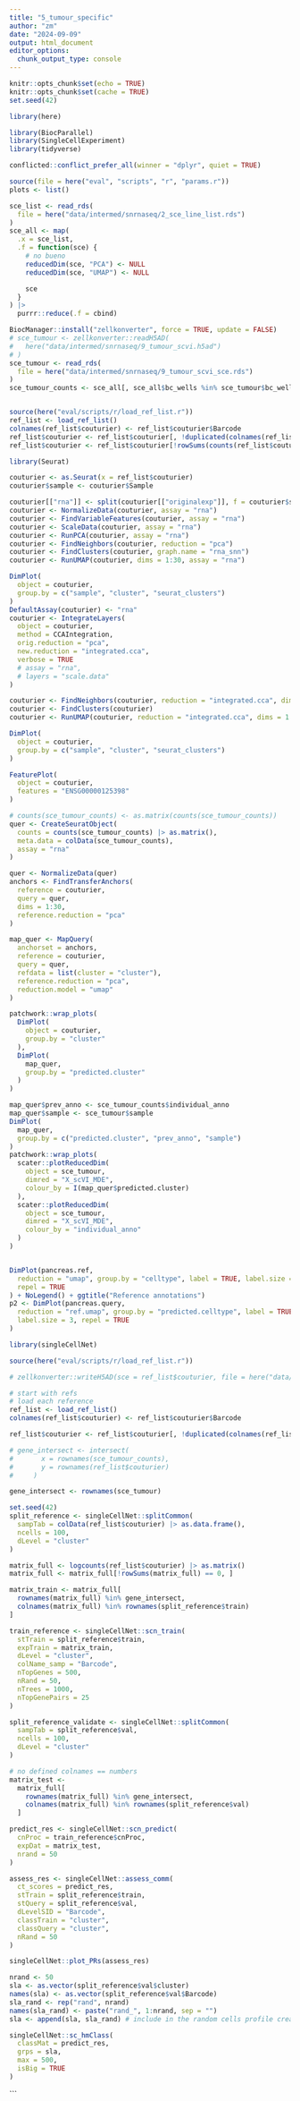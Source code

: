 ```yaml
---
title: "5_tumour_specific"
author: "zm"
date: "2024-09-09"
output: html_document
editor_options: 
  chunk_output_type: console
---
```


```r
knitr::opts_chunk$set(echo = TRUE)
knitr::opts_chunk$set(cache = TRUE)
set.seed(42)
```

```r
library(here)
```

```r
library(BiocParallel)
library(SingleCellExperiment)
library(tidyverse)

conflicted::conflict_prefer_all(winner = "dplyr", quiet = TRUE)
```

```r
source(file = here("eval", "scripts", "r", "params.r"))
plots <- list()
```

```r
sce_list <- read_rds(
  file = here("data/intermed/snrnaseq/2_sce_line_list.rds")
)
sce_all <- map(
  .x = sce_list,
  .f = function(sce) {
    # no bueno
    reducedDim(sce, "PCA") <- NULL
    reducedDim(sce, "UMAP") <- NULL

    sce
  }
) |>
  purrr::reduce(.f = cbind)

BiocManager::install("zellkonverter", force = TRUE, update = FALSE)
# sce_tumour <- zellkonverter::readH5AD(
#   here("data/intermed/snrnaseq/9_tumour_scvi.h5ad")
# )
sce_tumour <- read_rds(
  file = here("data/intermed/snrnaseq/9_tumour_scvi_sce.rds")
)
sce_tumour_counts <- sce_all[, sce_all$bc_wells %in% sce_tumour$bc_wells]
```

```r

```





```r
source(here("eval/scripts/r/load_ref_list.r"))
ref_list <- load_ref_list()
colnames(ref_list$couturier) <- ref_list$couturier$Barcode
ref_list$couturier <- ref_list$couturier[, !duplicated(colnames(ref_list$couturier))]
ref_list$couturier <- ref_list$couturier[!rowSums(counts(ref_list$couturier)) == 0, ]

library(Seurat)

couturier <- as.Seurat(x = ref_list$couturier)
couturier$sample <- couturier$Sample

couturier[["rna"]] <- split(couturier[["originalexp"]], f = couturier$sample)
couturier <- NormalizeData(couturier, assay = "rna")
couturier <- FindVariableFeatures(couturier, assay = "rna")
couturier <- ScaleData(couturier, assay = "rna")
couturier <- RunPCA(couturier, assay = "rna")
couturier <- FindNeighbors(couturier, reduction = "pca")
couturier <- FindClusters(couturier, graph.name = "rna_snn")
couturier <- RunUMAP(couturier, dims = 1:30, assay = "rna")

DimPlot(
  object = couturier,
  group.by = c("sample", "cluster", "seurat_clusters")
)
DefaultAssay(couturier) <- "rna"
couturier <- IntegrateLayers(
  object = couturier,
  method = CCAIntegration,
  orig.reduction = "pca",
  new.reduction = "integrated.cca",
  verbose = TRUE
  # assay = "rna",
  # layers = "scale.data"
)

couturier <- FindNeighbors(couturier, reduction = "integrated.cca", dims = 1:30)
couturier <- FindClusters(couturier)
couturier <- RunUMAP(couturier, reduction = "integrated.cca", dims = 1:30, return.model = TRUE)

DimPlot(
  object = couturier,
  group.by = c("sample", "cluster", "seurat_clusters")
)

FeaturePlot(
  object = couturier, 
  features = "ENSG00000125398"
)

# counts(sce_tumour_counts) <- as.matrix(counts(sce_tumour_counts))
quer <- CreateSeuratObject(
  counts = counts(sce_tumour_counts) |> as.matrix(),
  meta.data = colData(sce_tumour_counts),
  assay = "rna"
)

quer <- NormalizeData(quer)
anchors <- FindTransferAnchors(
  reference = couturier,
  query = quer,
  dims = 1:30,
  reference.reduction = "pca"
)

map_quer <- MapQuery(
  anchorset = anchors,
  reference = couturier,
  query = quer,
  refdata = list(cluster = "cluster"),
  reference.reduction = "pca",
  reduction.model = "umap"
)

patchwork::wrap_plots(
  DimPlot(
    object = couturier,
    group.by = "cluster"
  ),
  DimPlot(
    map_quer,
    group.by = "predicted.cluster"
  )
)

map_quer$prev_anno <- sce_tumour_counts$individual_anno
map_quer$sample <- sce_tumour$sample
DimPlot(
  map_quer,
  group.by = c("predicted.cluster", "prev_anno", "sample")
)
patchwork::wrap_plots(
  scater::plotReducedDim(
    object = sce_tumour,
    dimred = "X_scVI_MDE",
    colour_by = I(map_quer$predicted.cluster)
  ),
  scater::plotReducedDim(
    object = sce_tumour,
    dimred = "X_scVI_MDE",
    colour_by = "individual_anno"
  )
)


DimPlot(pancreas.ref,
  reduction = "umap", group.by = "celltype", label = TRUE, label.size = 3,
  repel = TRUE
) + NoLegend() + ggtitle("Reference annotations")
p2 <- DimPlot(pancreas.query,
  reduction = "ref.umap", group.by = "predicted.celltype", label = TRUE,
  label.size = 3, repel = TRUE
)
```

```r
library(singleCellNet)

source(here("eval/scripts/r/load_ref_list.r"))

# zellkonverter::writeH5AD(sce = ref_list$couturier, file = here("data/intermed/snrnaseq/couturier.h5ad"))

# start with refs
# load each reference
ref_list <- load_ref_list()
colnames(ref_list$couturier) <- ref_list$couturier$Barcode

ref_list$couturier <- ref_list$couturier[, !duplicated(colnames(ref_list$couturier))]

# gene_intersect <- intersect(
#       x = rownames(sce_tumour_counts),
#       y = rownames(ref_list$couturier)
#     )

gene_intersect <- rownames(sce_tumour)

set.seed(42)
split_reference <- singleCellNet::splitCommon(
  sampTab = colData(ref_list$couturier) |> as.data.frame(),
  ncells = 100,
  dLevel = "cluster"
)

matrix_full <- logcounts(ref_list$couturier) |> as.matrix()
matrix_full <- matrix_full[!rowSums(matrix_full) == 0, ]

matrix_train <- matrix_full[
  rownames(matrix_full) %in% gene_intersect,
  colnames(matrix_full) %in% rownames(split_reference$train)
]

train_reference <- singleCellNet::scn_train(
  stTrain = split_reference$train,
  expTrain = matrix_train,
  dLevel = "cluster",
  colName_samp = "Barcode",
  nTopGenes = 500,
  nRand = 50,
  nTrees = 1000,
  nTopGenePairs = 25
)

split_reference_validate <- singleCellNet::splitCommon(
  sampTab = split_reference$val,
  ncells = 100,
  dLevel = "cluster"
)

# no defined colnames == numbers
matrix_test <-
  matrix_full[
    rownames(matrix_full) %in% gene_intersect,
    colnames(matrix_full) %in% rownames(split_reference$val)
  ]

predict_res <- singleCellNet::scn_predict(
  cnProc = train_reference$cnProc,
  expDat = matrix_test,
  nrand = 50
)

assess_res <- singleCellNet::assess_comm(
  ct_scores = predict_res,
  stTrain = split_reference$train,
  stQuery = split_reference$val,
  dLevelSID = "Barcode",
  classTrain = "cluster",
  classQuery = "cluster",
  nRand = 50
)

singleCellNet::plot_PRs(assess_res)

nrand <- 50
sla <- as.vector(split_reference$val$cluster)
names(sla) <- as.vector(split_reference$val$Barcode)
sla_rand <- rep("rand", nrand)
names(sla_rand) <- paste("rand_", 1:nrand, sep = "")
sla <- append(sla, sla_rand) # include in the random cells profile created

singleCellNet::sc_hmClass(
  classMat = predict_res,
  grps = sla,
  max = 500,
  isBig = TRUE
)
```
```
